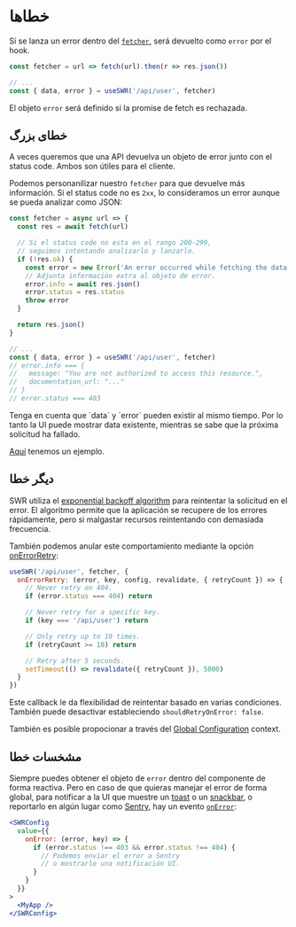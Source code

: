 
# خطاها

Si se lanza un error dentro del [`fetcher`](/docs/data-fetching), será devuelto
como `error` por el hook.

```js
const fetcher = url => fetch(url).then(r => res.json())

// ...
const { data, error } = useSWR('/api/user', fetcher)
```

El objeto `error` será definido si la promise de fetch es rechazada.

## خطای بزرگ

A veces queremos que una API devuelva un objeto de error junto con el status
code. Ambos son útiles para el cliente.

Podemos personanilizar nuestro `fetcher` para que devuelve más información. Si
el status code no es `2xx`, lo consideramos un error aunque se pueda analizar
como JSON:

```js
const fetcher = async url => {
  const res = await fetch(url)

  // Si el status code no esta en el rango 200-299,
  // seguimos intentando analizarlo y lanzarlo.
  if (!res.ok) {
    const error = new Error('An error occurred while fetching the data.')
    // Adjunta información extra al objeto de error.
    error.info = await res.json()
    error.status = res.status
    throw error
  }

  return res.json()
}

// ...
const { data, error } = useSWR('/api/user', fetcher)
// error.info === {
//   message: "You are not authorized to access this resource.",
//   documentation_url: "..."
// }
// error.status === 403
```

<Callout>
  Tenga en cuenta que `data` y `error` pueden existir al mismo tiempo. Por lo
  tanto la UI puede mostrar data existente, mientras se sabe que la próxima
  solicitud ha fallado.
</Callout>

[Aquí](/projects/error-handling) tenemos un ejemplo.

## دیگر خطا

SWR utiliza el
[exponential backoff algorithm](https://en.wikipedia.org/wiki/Exponential_backoff)
para reintentar la solicitud en el error. El algoritmo permite que la aplicación
se recupere de los errores rápidamente, pero si malgastar recursos reintentando
con demasiada frecuencia.

También podemos anular este comportamiento mediante la opción
[onErrorRetry](/docs/options#options):

```js
useSWR('/api/user', fetcher, {
  onErrorRetry: (error, key, config, revalidate, { retryCount }) => {
    // Never retry on 404.
    if (error.status === 404) return

    // Never retry for a specific key.
    if (key === '/api/user') return

    // Only retry up to 10 times.
    if (retryCount >= 10) return

    // Retry after 5 seconds.
    setTimeout(() => revalidate({ retryCount }), 5000)
  }
})
```

Este callback le da flexibilidad de reintentar basado en varias condiciones.
También puede desactivar estableciendo `shouldRetryOnError: false`.

También es posible propocionar a través del
[Global Configuration](/docs/global-configuration) context.

## مشخسات خطا

Siempre puedes obtener el objeto de `error` dentro del componente de forma
reactiva. Pero en caso de que quieras manejar el error de forma global, para
notificar a la UI que muestre un [toast](https://vercel.com/design/toast) o un
[snackbar](https://material.io/components/snackbars), o reportarlo en algún
lugar como [Sentry](https://sentry.io), hay un evento
[`onError`](/docs/options#options):

```jsx
<SWRConfig
  value={{
    onError: (error, key) => {
      if (error.status !== 403 && error.status !== 404) {
        // Podemos enviar el error a Sentry
        // o mostrarlo una notificación UI.
      }
    }
  }}
>
  <MyApp />
</SWRConfig>
```
